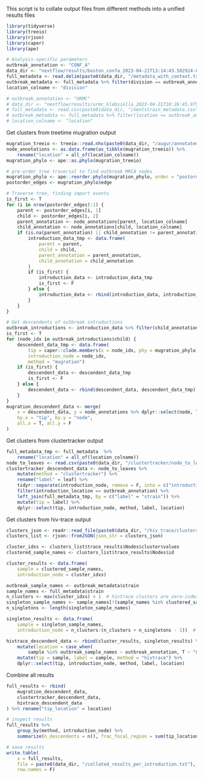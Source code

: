 This script is to collate output files from different methods into a unified results files

```r
library(tidyverse)
library(treeio)
library(rjson)
library(caper)
library(ape)

# Analysis-specific parameters
outbreak_annotation <- "CONF_A"
data_dir <- "nextflow/results/boston_confa_2023-04-21T13:14:43.502924-07:00"
full_metadata <- read.delim(paste0(data_dir, "/metadata_with_context.tsv"))
outbreak_metadata <- full_metadata %>% filter(division == outbreak_annotation)
location_colname <- "division"

# outbreak_annotation <- "URMC"
# data_dir <- "nextflow/results/urmc_klebsiella_2023-04-21T10:26:45.975059-07:00"
# full_metadata <- read.csv(paste0(data_dir, "/nextstrain_metadata.csv"))
# outbreak_metadata <- full_metadata %>% filter(location == outbreak_annotation)
# location_colname <- "location"
```

Get clusters from treetime mugration output
```r
mugration_treeio <- treeio::read.nhx(paste0(data_dir, "/augur/annotated_tree.nhx"))
node_annotations <- as.data.frame(as_tibble(mugration_treeio)) %>%
    rename("location" = all_of(location_colname))
mugration_phylo <- ape::as.phylo(mugration_treeio)

# pre-order tree traversal to find outbreak MRCA nodes
mugration_phylo <- ape::reorder.phylo(mugration_phylo, order = "postorder", index.only = F)
postorder_edges <- mugration_phylo$edge

# Traverse tree, finding import events
is_first <- T
for (i in nrow(postorder_edges):1) {
    parent <- postorder_edges[i, 1]
    child <- postorder_edges[i, 2]
    parent_annotation <- node_annotations[parent, location_colname]
    child_annotation <- node_annotations[child, location_colname]
    if (is.na(parent_annotation) || child_annotation != parent_annotation) {
        introduction_data_tmp <- data.frame(
            parent = parent,
            child = child,
            parent_annotation = parent_annotation,
            child_annotation = child_annotation
        )
        if (is_first) {
            introduction_data <- introduction_data_tmp
            is_first <- F
        } else {
            introduction_data <- rbind(introduction_data, introduction_data_tmp)
        }
    }  
}

# Get descendents of outbreak introductions
outbreak_introductions <- introduction_data %>% filter(child_annotation == outbreak_annotation)
is_first <- T
for (node_idx in outbreak_introductions$child) {
    descendent_data_tmp <- data.frame(
        tip = caper::clade.members(x = node_idx, phy = mugration_phylo),
        introduction_node = node_idx,
        method = "mugration")
    if (is_first) {
        descendent_data <- descendent_data_tmp
        is_first <- F
    } else {
        descendent_data <- rbind(descendent_data, descendent_data_tmp)
    }
}
mugration_descendent_data <- merge(
    x = descendent_data, y = node_annotations %>% dplyr::select(node, label, location),
    by.x = "tip", by.y = "node",
    all.x = T, all.y = F
)
```

Get clusters from clustertracker output

```r
full_metadata_tmp <- full_metadata  %>%
    rename("location" = all_of(location_colname))
node_to_leaves <- read.csv(paste0(data_dir, "/clustertracker/node_to_leaves.csv"))
clustertracker_descendent_data <- node_to_leaves %>%
    mutate(method = "clustertracker") %>%
    rename("label" = leaf) %>%
    tidyr::separate(introduction_node, remove = F, into = c("introduction_location", "node_idx"), sep = "_node_") %>%
    filter(introduction_location == outbreak_annotation) %>%
    left_join(full_metadata_tmp, by = c("label" = "strain")) %>%
    mutate(tip = label) %>%
    dplyr::select(tip, introduction_node, method, label, location)
```

Get clusters from hiv-trace output

```r
clusters_json <- readr::read_file(paste0(data_dir, "/hiv_trace/clusters.json"))
clusters_list <- rjson::fromJSON(json_str = clusters_json)

cluster_idxs <- clusters_list$trace_results$Nodes$cluster$values
clustered_sample_names <- clusters_list$trace_results$Nodes$id

cluster_results <- data.frame(
    sample = clustered_sample_names,
    introduction_node = cluster_idxs)

outbreak_sample_names <- outbreak_metadata$strain
sample_names <- full_metadata$strain
n_clusters <- max(cluster_idxs) + 1  # hivtrace clusters are zero-indexed
singleton_sample_names <- sample_names[!(sample_names %in% clustered_sample_names)]
n_singletons <- length(singleton_sample_names)

singleton_results <- data.frame(
    sample = singleton_sample_names,
    introduction_node = n_clusters:(n_clusters + n_singletons - 1))  # hivtrace clusters are zero-indexed

hivtrace_descendent_data <- rbind(cluster_results, singleton_results) %>% 
    mutate(location = case_when(
        sample %in% outbreak_sample_names ~ outbreak_annotation, T ~ "Other")) %>%
    mutate(tip = sample, label = sample, method = "hivtrace") %>%
    dplyr::select(tip, introduction_node, method, label, location)
```

Combine all results
```r
full_results <- rbind(
    mugration_descendent_data,
    clustertracker_descendent_data,
    hivtrace_descendent_data
) %>% rename("tip_location" = location)

# inspect results
full_results %>%
    group_by(method, introduction_node) %>%
    summarize(n_descendents = n(), frac_focal_region = sum(tip_location == outbreak_annotation) / n())

# save results
write.table(
    x = full_results, 
    file = paste0(data_dir, "/collated_results_per_introduction.txt"),
    row.names = F)
```